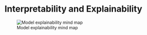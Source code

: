 
# Interpretability and Explainability {#sec-explain}


![Model explainability mind map](images/ExplainabilityMindMap.png){#fig-explain-map .lightbox fig.align="center"}

